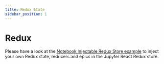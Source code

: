 ```yaml
---
title: Redux State
sidebar_position: 1
---
```


# Redux

Please have a look at the [Notebook Injectable Redux Store example](https://github.com/datalayer/jupyter-ui/blob/main/packages/react/src/examples/NotebookInjectableReduxStore.tsx) to inject your own Redux state, reducers and epics in the Jupyter React Redux store.
